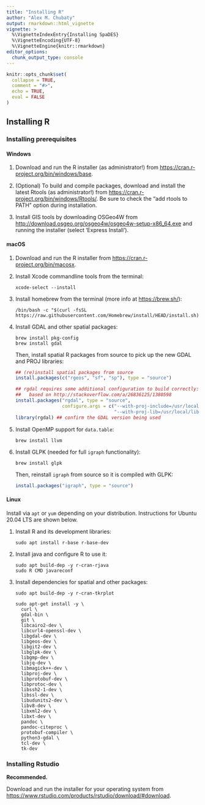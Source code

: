 ```yaml
---
title: "Installing R"
author: "Alex M. Chubaty"
output: rmarkdown::html_vignette
vignette: >
  %\VignetteIndexEntry{Installing SpaDES}
  %\VignetteEncoding{UTF-8}
  %\VignetteEngine{knitr::rmarkdown}
editor_options: 
  chunk_output_type: console
---
```


```r
knitr::opts_chunk$set(
  collapse = TRUE,
  comment = "#>",
  echo = TRUE,
  eval = FALSE
)
```

## Installing R

### Installing prerequisites

#### Windows

1. Download and run the R installer (as administrator!) from <https://cran.r-project.org/bin/windows/base>.

2. (Optional) To build and compile packages, download and install the latest Rtools (as administrator!) from <https://cran.r-project.org/bin/windows/Rtools/>.
    Be sure to check the "add rtools to PATH" option during installation.

3. Install GIS tools by downloading OSGeo4W from <http://download.osgeo.org/osgeo4w/osgeo4w-setup-x86_64.exe> and running the installer (select 'Express Install').

#### macOS

1. Download and run the R installer from <https://cran.r-project.org/bin/macosx>.

2. Install Xcode commandline tools from the terminal:

    ```
    xcode-select --install
    ```

3. Install homebrew from the terminal (more info at <https://brew.sh/>):

    ```
    /bin/bash -c "$(curl -fsSL https://raw.githubusercontent.com/Homebrew/install/HEAD/install.sh)"
    ```

4. Install GDAL and other spatial packages:

    ```
    brew install pkg-config
    brew install gdal
    ```
    
    Then, install spatial R packages from source to pick up the new GDAL and PROJ libraries:
  
    ```r
    ## (re)install spatial packages from source
    install.packages(c("rgeos", "sf", "sp"), type = "source")
    
    ## rgdal requires some additional configuration to build correctly:
    ##   based on http://stackoverflow.com/a/26836125/1380598
    install.packages("rgdal", type = "source",
                     configure.args = c("--with-proj-include=/usr/local/include",
                                        "--with-proj-lib=/usr/local/lib"))
    library(rgdal) ## confirm the GDAL version being used
    ```

5. Install OpenMP support for `data.table`:

    ```
    brew install llvm
    ```

6. Install GLPK (needed for full `igraph` functionality):

    ```
    brew install glpk
    ```

    Then, reinstall `igraph` from source so it is compiled with GLPK:

    ```r
    install.packages("igraph", type = "source")
    ```

#### Linux

Install via `apt` or `yum` depending on your distribution.
Instructions for Ubuntu 20.04 LTS are shown below.

1. Install R and its development libraries:

    ```
    sudo apt install r-base r-base-dev
    ```

2. Install java and configure R to use it:

    ```
    sudo apt build-dep -y r-cran-rjava
    sudo R CMD javareconf
    ```

3. Install dependencies for spatial and other packages:

    ```
    sudo apt build-dep -y r-cran-tkrplot

    sudo apt-get install -y \
      curl \
      gdal-bin \
      git \
      libcairo2-dev \
      libcurl4-openssl-dev \
      libgdal-dev \
      libgeos-dev \
      libgit2-dev \
      libglpk-dev \
      libgmp-dev \
      libjq-dev \
      libmagick++-dev \
      libproj-dev \
      libprotobuf-dev \
      libprotoc-dev \
      libssh2-1-dev \
      libssl-dev \
      libudunits2-dev \
      libv8-dev \
      libxml2-dev \
      libxt-dev \
      pandoc \
      pandoc-citeproc \
      protobuf-compiler \
      python3-gdal \
      tcl-dev \
      tk-dev
    ```


### Installing Rstudio

**Recommended.**

Download and run the installer for your operating system from <https://www.rstudio.com/products/rstudio/download/#download>.
